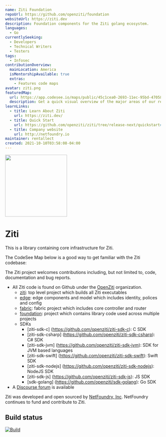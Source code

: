```yaml
---
name: Ziti Foundation
repoUrl: https://github.com/openziti/foundation
websiteUrl: https://ziti.dev
description: Foundation components for the Ziti golang ecosystem.
languages:
  - Go
currentlySeeking:
  - Developers
  - Technical Writers
  - Testers
tags:
  - Infosec
contributionOverview:
  mainLocation: America
  isMentorshipAvailable: true
  extras:
    - Features code maps
avatar: ziti.png
featuredMap:
  url: https://app.codesee.io/maps/public/45c1cea0-2693-11ec-95bd-47058f32abec
  description: Get a quick visual overview of the major areas of our repo!
learnLinks:
  - title: Learn About Ziti
    url: https://ziti.dev/
  - title: Quick Start
    url: https://github.com/openziti/ziti/tree/release-next/quickstart#readme
  - title: Company website
    url: http://netfoundry.io
maintainer: rentallect
created: 2021-10-10T03:58:08-04:00
---
```


<Overview>

<img
  src="https://ziti.dev/wp-content/uploads/2020/02/ziti.dev_.logo_.png"
  width="200"
/>

# Ziti
This is a library containing core infrastructure for Ziti.

The CodeSee Map below is a good way to get familiar with the Ziti codebase:

</Overview>

<Contributing>

The Ziti project welcomes contributions including, but not limited to, code, documentation and bug reports.

* All Ziti code is found on Github under the [OpenZiti](https://github.com/openziti) organization. 
    * [ziti](https://github.com/openziti/ziti): top level project which builds all Ziti executables
    * [edge](https://github.com/openziti/edge): edge components and model which includes identity, polices and config 
    * [fabric](https://github.com/openziti/fabric): fabric project which includes core controller and router
    * [foundation](https://github.com/openziti/foundation): project which contains library code used across multiple projects
    * SDKs
        * [ziti-sdk-c] (https://github.com/openziti/ziti-sdk-c): C SDK
        * [ziti-sdk-csharp] (https://github.com/openziti/ziti-sdk-csharp): C# SDK
        * [ziti-sdk-jvm] (https://github.com/openziti/ziti-sdk-jvm): SDK for JVM based languages
        * [ziti-sdk-swift] (https://github.com/openziti/ziti-sdk-swift): Swift SDK
        * [ziti-sdk-nodejs] (https://github.com/openziti/ziti-sdk-nodejs): NodeJS SDK
        * [ziti-sdk-js] (https://github.com/openziti/ziti-sdk-js): JS SDK
        * [sdk-golang] (https://github.com/openziti/sdk-golang): Go SDK
* A [Discourse forum](https://openziti.discourse.group/) is available 

Ziti was developed and open sourced by [NetFoundry, Inc](https://netfoundry.io). NetFoundry continues to fund and contribute to Ziti. 

## Build status

[![Build](https://github.com/openziti/fabric/workflows/build/badge.svg?branch=main)]()

</Contributing>
